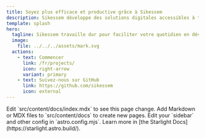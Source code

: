 ```yaml
---
title: Soyez plus efficace et productive grâce à Sikessem
description: Sikessem développe des solutions digitales accessibles à tous.
template: splash
hero:
  tagline: Sikessem travaille dur pour faciliter votre quotidien en développant des solutions digitales prêtes à l'emploi.
  image:
    file: ../../../assets/mark.svg
  actions:
    - text: Commencer
      link: /fr/projects/
      icon: right-arrow
      variant: primary
    - text: Suivez-nous sur GitHub
      link: https://github.com/sikessem
      icon: external
---
```



<CardGrid stagger>
	<Card title="Update content" icon="pencil">
		Edit `src/content/docs/index.mdx` to see this page change.
	</Card>
	<Card title="Add new content" icon="add-document">
		Add Markdown or MDX files to `src/content/docs` to create new pages.
	</Card>
	<Card title="Configure your site" icon="setting">
		Edit your `sidebar` and other config in `astro.config.mjs`.
	</Card>
	<Card title="Read the docs" icon="open-book">
		Learn more in [the Starlight Docs](https://starlight.astro.build/).
	</Card>
</CardGrid>
